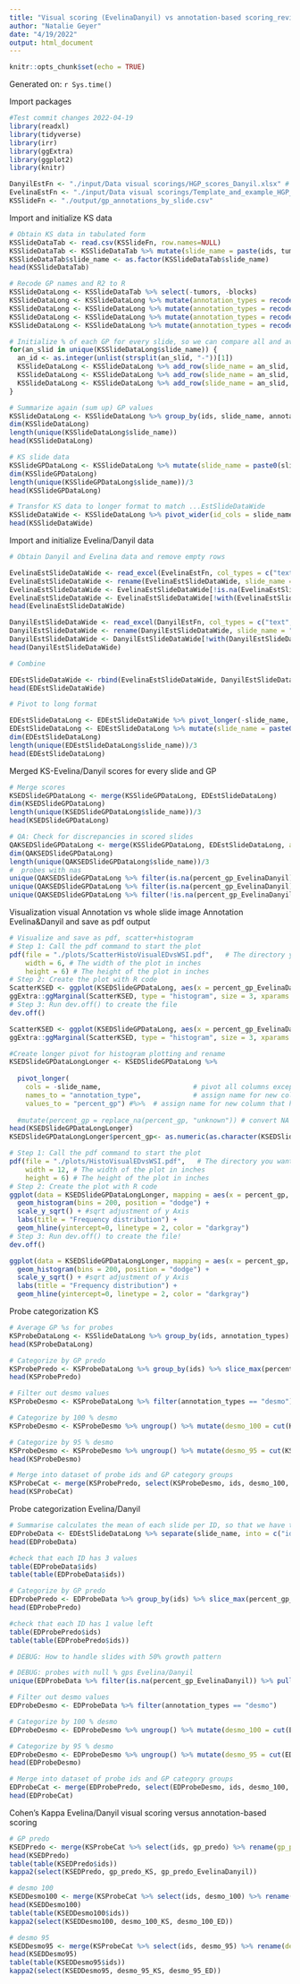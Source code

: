 ```yaml
---
title: "Visual scoring (EvelinaDanyil) vs annotation-based scoring_review"
author: "Natalie Geyer"
date: "4/19/2022"
output: html_document
---
```


```r
knitr::opts_chunk$set(echo = TRUE)
```

Generated on: `r Sys.time()`

Import packages
```r
#Test commit changes 2022-04-19
library(readxl)
library(tidyverse)
library(irr)
library(ggExtra)
library(ggplot2)
library(knitr)
```


```r
DanyilEstFn <- "./input/Data visual scorings/HGP_scores_Danyil.xlsx" # Only 59-104
EvelinaEstFn <- "./input/Data visual scorings/Template_and_example_HGP_scoresEVELINA.xlsx" # Only 1-58
KSSlideFn <- "./output/gp_annotations_by_slide.csv" 
```


Import and initialize KS data
```r
# Obtain KS data in tabulated form
KSSlideDataTab <- read.csv(KSSlideFn, row.names=NULL)
KSSlideDataTab <- KSSlideDataTab %>% mutate(slide_name = paste(ids, tumors, blocks, sep="-")) %>% relocate(slide_name)
KSSlideDataTab$slide_name <- as.factor(KSSlideDataTab$slide_name)
head(KSSlideDataTab)

# Recode GP names and R2 to R
KSSlideDataLong <- KSSlideDataTab %>% select(-tumors, -blocks)
KSSlideDataLong <- KSSlideDataLong %>% mutate(annotation_types = recode(annotation_types, R2 = "R"))
KSSlideDataLong <- KSSlideDataLong %>% mutate(annotation_types = recode(annotation_types, D = "desmo"))
KSSlideDataLong <- KSSlideDataLong %>% mutate(annotation_types = recode(annotation_types, R = "replacement"))
KSSlideDataLong <- KSSlideDataLong %>% mutate(annotation_types = recode(annotation_types, P = "pushing"))

# Initialize % of each GP for every slide, so we can compare all and avoid lack of scoring for some slides
for(an_slid in unique(KSSlideDataLong$slide_name)) {
  an_id <- as.integer(unlist(strsplit(an_slid, "-"))[1])
  KSSlideDataLong <- KSSlideDataLong %>% add_row(slide_name = an_slid, ids = an_id, annotation_types = factor("desmo"), percent_gp = 0, length_um = 0)
  KSSlideDataLong <- KSSlideDataLong %>% add_row(slide_name = an_slid, ids = an_id, annotation_types = factor("replacement"), percent_gp = 0, length_um = 0)
  KSSlideDataLong <- KSSlideDataLong %>% add_row(slide_name = an_slid, ids = an_id, annotation_types = factor("pushing"), percent_gp = 0, length_um = 0)
}

# Summarize again (sum up) GP values
KSSlideDataLong <- KSSlideDataLong %>% group_by(ids, slide_name, annotation_types) %>% summarize(percent_gp = sum(percent_gp), length_um = sum(length_um))
dim(KSSlideDataLong)
length(unique(KSSlideDataLong$slide_name))
head(KSSlideDataLong)

# KS slide data
KSSlideGPDataLong <- KSSlideDataLong %>% mutate(slide_name = paste0(slide_name, '-', annotation_types)) %>% ungroup() %>% select(-ids, -annotation_types, -length_um) %>% rename(percent_gp_KS = "percent_gp")
dim(KSSlideGPDataLong)
length(unique(KSSlideGPDataLong$slide_name))/3
head(KSSlideGPDataLong)

# Transfor KS data to longer format to match ...EstSlideDataWide
KSSlideDataWide <- KSSlideDataLong %>% pivot_wider(id_cols = slide_name, names_from = annotation_types, values_from = percent_gp, values_fill = list(percent_gp = 0))
head(KSSlideDataWide)
```


Import and initialize Evelina/Danyil data
```r
# Obtain Danyil and Evelina data and remove empty rows

EvelinaEstSlideDataWide <- read_excel(EvelinaEstFn, col_types = c("text", rep("numeric", 3), rep("skip",4)))
EvelinaEstSlideDataWide <- rename(EvelinaEstSlideDataWide, slide_name = "Code", desmo = "D", replacement = "R", pushing = "P")
EvelinaEstSlideDataWide <- EvelinaEstSlideDataWide[!is.na(EvelinaEstSlideDataWide$desmo),]
EvelinaEstSlideDataWide <- EvelinaEstSlideDataWide[!with(EvelinaEstSlideDataWide,is.na(EvelinaEstSlideDataWide$desmo) & is.na(EvelinaEstSlideDataWide$replacement) & is.na(EvelinaEstSlideDataWide$pushing)),] # remove empty rows
head(EvelinaEstSlideDataWide)

DanyilEstSlideDataWide <- read_excel(DanyilEstFn, col_types = c("text", rep("numeric", 3), rep("skip",4)))
DanyilEstSlideDataWide <- rename(DanyilEstSlideDataWide, slide_name = "Code", desmo = "D", replacement = "R", pushing = "P")
DanyilEstSlideDataWide <- DanyilEstSlideDataWide[!with(DanyilEstSlideDataWide,is.na(DanyilEstSlideDataWide$desmo) & is.na(DanyilEstSlideDataWide$replacement) & is.na(DanyilEstSlideDataWide$pushing)),] # remove empty rows
head(DanyilEstSlideDataWide)

# Combine 

EDEstSlideDataWide <- rbind(EvelinaEstSlideDataWide, DanyilEstSlideDataWide)
head(EDEstSlideDataWide)

# Pivot to long format

EDEstSlideDataLong <- EDEstSlideDataWide %>% pivot_longer(-slide_name, names_to = "annotation_types", values_to = "percent_gp")
EDEstSlideDataLong <- EDEstSlideDataLong %>% mutate(slide_name = paste0(slide_name, '-', annotation_types)) %>% select(-annotation_types) %>% rename(percent_gp_EvelinaDanyil = "percent_gp")
dim(EDEstSlideDataLong)
length(unique(EDEstSlideDataLong$slide_name))/3
head(EDEstSlideDataLong)
```


Merged KS-Evelina/Danyil scores for every slide and GP
```r
# Merge scores
KSEDSlideGPDataLong <- merge(KSSlideGPDataLong, EDEstSlideDataLong)
dim(KSEDSlideGPDataLong)
length(unique(KSEDSlideGPDataLong$slide_name))/3
head(KSEDSlideGPDataLong)

# QA: Check for discrepancies in scored slides
QAKSEDSlideGPDataLong <- merge(KSSlideGPDataLong, EDEstSlideDataLong, all = T)
dim(QAKSEDSlideGPDataLong)
length(unique(QAKSEDSlideGPDataLong$slide_name))/3
#  probes with nas
unique(QAKSEDSlideGPDataLong %>% filter(is.na(percent_gp_EvelinaDanyil) & is.na(percent_gp_KS)) %>% pull(slide_name))
unique(QAKSEDSlideGPDataLong %>% filter(is.na(percent_gp_EvelinaDanyil) & !is.na(percent_gp_KS)) %>% pull(slide_name))
unique(QAKSEDSlideGPDataLong %>% filter(!is.na(percent_gp_EvelinaDanyil) & is.na(percent_gp_KS)) %>% pull(slide_name))
```

Visualization visual Annotation vs whole slide image Annotation Evelina&Danyil and save as pdf output
```r
# Visualize and save as pdf, scatter+histogram
# Step 1: Call the pdf command to start the plot
pdf(file = "./plots/ScatterHistoVisualEDvsWSI.pdf",   # The directory you want to save the file in
    width = 6, # The width of the plot in inches
    height = 6) # The height of the plot in inches
# Step 2: Create the plot with R code
ScatterKSED <- ggplot(KSEDSlideGPDataLong, aes(x = percent_gp_EvelinaDanyil, y = percent_gp_KS)) + geom_point() + theme_classic()
ggExtra::ggMarginal(ScatterKSED, type = "histogram", size = 3, xparams = list(bins = 20, fill = "blue"), yparams = list(bins = 100, fill = "orange"))
# Step 3: Run dev.off() to create the file
dev.off()

ScatterKSED <- ggplot(KSEDSlideGPDataLong, aes(x = percent_gp_EvelinaDanyil, y = percent_gp_KS)) + geom_point() + theme_classic()
ggExtra::ggMarginal(ScatterKSED, type = "histogram", size = 3, xparams = list(bins = 20, fill = "blue"), yparams = list(bins = 100, fill = "orange"))

#Create longer pivot for histogram plotting and rename
KSEDSlideGPDataLongLonger <- KSEDSlideGPDataLong %>%    
  
  pivot_longer(
    cols = -slide_name,                       # pivot all columns except case_id (all the symptoms columns)
    names_to = "annotation_type",             # assign name for new column that holds the symptoms
    values_to = "percent_gp") #%>%  # assign name for new column that holds the values (yes/no)
  
  #mutate(percent_gp = replace_na(percent_gp, "unknown")) # convert NA to "unknown"
head(KSEDSlideGPDataLongLonger)
KSEDSlideGPDataLongLonger$percent_gp<- as.numeric(as.character(KSEDSlideGPDataLongLonger$percent_gp))

# Step 1: Call the pdf command to start the plot
pdf(file = "./plots/HistoVisualEDvsWSI.pdf",   # The directory you want to save the file in
    width = 12, # The width of the plot in inches
    height = 6) # The height of the plot in inches
# Step 2: Create the plot with R code
ggplot(data = KSEDSlideGPDataLongLonger, mapping = aes(x = percent_gp, fill = annotation_type)) +
  geom_histogram(bins = 200, position = "dodge") +
  scale_y_sqrt() + #sqrt adjustment of y Axis
  labs(title = "Frequency distribution") + 
  geom_hline(yintercept=0, linetype = 2, color = "darkgray")
# Step 3: Run dev.off() to create the file!
dev.off()

ggplot(data = KSEDSlideGPDataLongLonger, mapping = aes(x = percent_gp, fill = annotation_type)) +
  geom_histogram(bins = 200, position = "dodge") +
  scale_y_sqrt() + #sqrt adjustment of y Axis
  labs(title = "Frequency distribution") + 
  geom_hline(yintercept=0, linetype = 2, color = "darkgray")

```


Probe categorization KS
```r
# Average GP %s for probes
KSProbeDataLong <- KSSlideDataLong %>% group_by(ids, annotation_types) %>% summarise(percent_gp = round(mean(percent_gp),2))
head(KSProbeDataLong)

# Categorize by GP predo
KSProbePredo <- KSProbeDataLong %>% group_by(ids) %>% slice_max(percent_gp) %>% select(ids, annotation_types) %>% rename(gp_predo = "annotation_types")
head(KSProbePredo)

# Filter out desmo values
KSProbeDesmo <- KSProbeDataLong %>% filter(annotation_types == "desmo")

# Categorize by 100 % desmo
KSProbeDesmo <- KSProbeDesmo %>% ungroup() %>% mutate(desmo_100 = cut(KSProbeDesmo$percent_gp, breaks = c(0, 99.9, 100), include.lowest = TRUE))

# Categorize by 95 % desmo
KSProbeDesmo <- KSProbeDesmo %>% ungroup() %>% mutate(desmo_95 = cut(KSProbeDesmo$percent_gp, breaks = c(0, 94.9, 100), include.lowest = TRUE))
head(KSProbeDesmo)

# Merge into dataset of probe ids and GP category groups
KSProbeCat <- merge(KSProbePredo, select(KSProbeDesmo, ids, desmo_100, desmo_95))
head(KSProbeCat)
```


Probe categorization Evelina/Danyil
```r
# Summarise calculates the mean of each slide per ID, so that we have the predominant growth pattern per patient afterwards
EDProbeData <- EDEstSlideDataLong %>% separate(slide_name, into = c("ids", "tumors", "blocks", "annotation_types"), sep = "-") %>% select(ids, annotation_types, percent_gp_EvelinaDanyil) %>% group_by(ids, annotation_types) %>% summarise(percent_gp_EvelinaDanyil = round(mean(percent_gp_EvelinaDanyil),2))
head(EDProbeData)

#check that each ID has 3 values
table(EDProbeData$ids)
table(table(EDProbeData$ids))

# Categorize by GP predo
EDProbePredo <- EDProbeData %>% group_by(ids) %>% slice_max(percent_gp_EvelinaDanyil) %>% select(ids, annotation_types) %>% rename(gp_predo = "annotation_types")
head(EDProbePredo)

#check that each ID has 1 value left
table(EDProbePredo$ids)
table(table(EDProbePredo$ids))

# DEBUG: How to handle slides with 50% growth pattern

# DEBUG: probes with null % gps Evelina/Danyil
unique(EDProbeData %>% filter(is.na(percent_gp_EvelinaDanyil)) %>% pull(ids))

# Filter out desmo values
EDProbeDesmo <- EDProbeData %>% filter(annotation_types == "desmo")

# Categorize by 100 % desmo
EDProbeDesmo <- EDProbeDesmo %>% ungroup() %>% mutate(desmo_100 = cut(EDProbeDesmo$percent_gp_EvelinaDanyil, breaks = c(0, 99.9, 100), include.lowest = TRUE))

# Categorize by 95 % desmo
EDProbeDesmo <- EDProbeDesmo %>% ungroup() %>% mutate(desmo_95 = cut(EDProbeDesmo$percent_gp_EvelinaDanyil, breaks = c(0, 94.9, 100), include.lowest = TRUE))
head(EDProbeDesmo)

# Merge into dataset of probe ids and GP category groups
EDProbeCat <- merge(EDProbePredo, select(EDProbeDesmo, ids, desmo_100, desmo_95))
head(EDProbeCat)
```


Cohen's Kappa Evelina/Danyil visual scoring versus annotation-based scoring
```r
# GP predo
KSEDPredo <- merge(KSProbeCat %>% select(ids, gp_predo) %>% rename(gp_predo_KS = "gp_predo"), EDProbeCat %>% select(ids, gp_predo) %>% rename(gp_predo_EvelinaDanyil = "gp_predo"))
head(KSEDPredo)
table(table(KSEDPredo$ids))
kappa2(select(KSEDPredo, gp_predo_KS, gp_predo_EvelinaDanyil))

# desmo 100
KSEDDesmo100 <- merge(KSProbeCat %>% select(ids, desmo_100) %>% rename(desmo_100_KS = "desmo_100"), EDProbeCat %>% select(ids, desmo_100) %>% rename(desmo_100_ED = "desmo_100"))
head(KSEDDesmo100)
table(table(KSEDDesmo100$ids))
kappa2(select(KSEDDesmo100, desmo_100_KS, desmo_100_ED))

# desmo 95
KSEDDesmo95 <- merge(KSProbeCat %>% select(ids, desmo_95) %>% rename(desmo_95_KS = "desmo_95"), EDProbeCat %>% select(ids, desmo_95) %>% rename(desmo_95_ED = "desmo_95"))
head(KSEDDesmo95)
table(table(KSEDDesmo95$ids))
kappa2(select(KSEDDesmo95, desmo_95_KS, desmo_95_ED))
```